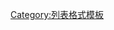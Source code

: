 <includeonly></div></includeonly><noinclude>
{{Documentation|Template:Tree list/doc}}
[[Category:列表格式模板]]
</noinclude>